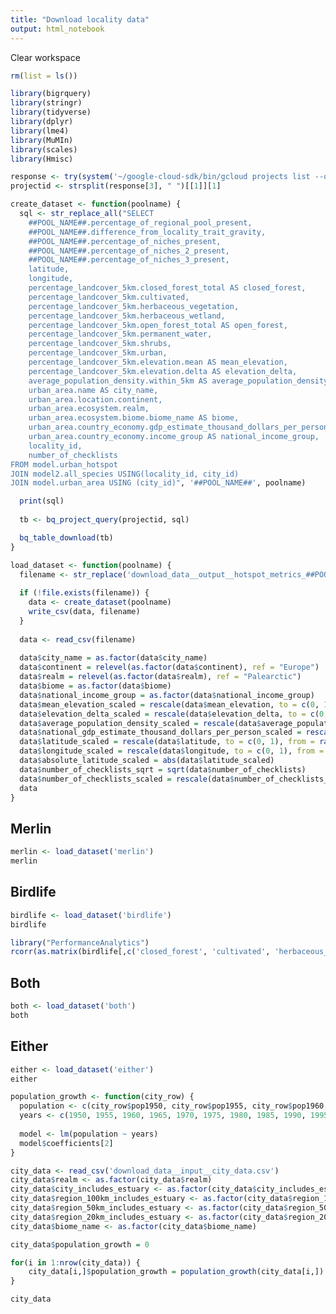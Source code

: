```yaml
---
title: "Download locality data"
output: html_notebook
---
```


Clear workspace
```r
rm(list = ls())
```

```r
library(bigrquery)
library(stringr)
library(tidyverse)
library(dplyr)
library(lme4)
library(MuMIn)
library(scales)
library(Hmisc)
```

```r
response <- try(system('~/google-cloud-sdk/bin/gcloud projects list --quiet', intern = T))
projectid <- strsplit(response[3], " ")[[1]][1]
```
  

```r
create_dataset <- function(poolname) {
  sql <- str_replace_all("SELECT 
    ##POOL_NAME##.percentage_of_regional_pool_present,
    ##POOL_NAME##.difference_from_locality_trait_gravity,
    ##POOL_NAME##.percentage_of_niches_present,
    ##POOL_NAME##.percentage_of_niches_2_present,
    ##POOL_NAME##.percentage_of_niches_3_present,
    latitude,
    longitude,
    percentage_landcover_5km.closed_forest_total AS closed_forest,
    percentage_landcover_5km.cultivated,
    percentage_landcover_5km.herbaceous_vegetation,
    percentage_landcover_5km.herbaceous_wetland,
    percentage_landcover_5km.open_forest_total AS open_forest,
    percentage_landcover_5km.permanent_water,
    percentage_landcover_5km.shrubs,
    percentage_landcover_5km.urban,
    percentage_landcover_5km.elevation.mean AS mean_elevation,
    percentage_landcover_5km.elevation.delta AS elevation_delta,
    average_population_density.within_5km AS average_population_density,
    urban_area.name AS city_name,
    urban_area.location.continent,
    urban_area.ecosystem.realm,
    urban_area.ecosystem.biome.biome_name AS biome,
    urban_area.country_economy.gdp_estimate_thousand_dollars_per_person AS national_gdp_estimate_thousand_dollars_per_person,
    urban_area.country_economy.income_group AS national_income_group,
    locality_id,
    number_of_checklists
FROM model.urban_hotspot
JOIN model2.all_species USING(locality_id, city_id)
JOIN model.urban_area USING (city_id)", '##POOL_NAME##', poolname)

  print(sql)
  
  tb <- bq_project_query(projectid, sql)

  bq_table_download(tb)
}
```


```r
load_dataset <- function(poolname) {
  filename <- str_replace('download_data__output__hotspot_metrics_##POOL_NAME##.csv', '##POOL_NAME##', poolname)
  
  if (!file.exists(filename)) {
    data <- create_dataset(poolname)
    write_csv(data, filename)
  }
  
  data <- read_csv(filename)
  
  data$city_name = as.factor(data$city_name)
  data$continent = relevel(as.factor(data$continent), ref = "Europe")
  data$realm = relevel(as.factor(data$realm), ref = "Palearctic")
  data$biome = as.factor(data$biome)
  data$national_income_group = as.factor(data$national_income_group)
  data$mean_elevation_scaled = rescale(data$mean_elevation, to = c(0, 1), from = range(data$mean_elevation, na.rm = TRUE, finite = TRUE))
  data$elevation_delta_scaled = rescale(data$elevation_delta, to = c(0, 1), from = range(data$elevation_delta, na.rm = TRUE, finite = TRUE))
  data$average_population_density_scaled = rescale(data$average_population_density, to = c(0, 1), from = range(data$average_population_density, na.rm = TRUE, finite = TRUE))
  data$national_gdp_estimate_thousand_dollars_per_person_scaled = rescale(data$national_gdp_estimate_thousand_dollars_per_person, to = c(0, 1), from = range(data$national_gdp_estimate_thousand_dollars_per_person, na.rm = TRUE, finite = TRUE))
  data$latitude_scaled = rescale(data$latitude, to = c(0, 1), from = range(data$latitude, na.rm = TRUE, finite = TRUE))
  data$longitude_scaled = rescale(data$longitude, to = c(0, 1), from = range(data$longitude, na.rm = TRUE, finite = TRUE))
  data$absolute_latitude_scaled = abs(data$latitude_scaled)
  data$number_of_checklists_sqrt = sqrt(data$number_of_checklists)
  data$number_of_checklists_scaled = rescale(data$number_of_checklists_sqrt, to = c(0, 1), from = range(data$number_of_checklists_sqrt, na.rm = TRUE, finite = TRUE))
  data
}
```


Merlin
----------------------

```r
merlin <- load_dataset('merlin')
merlin
```

Birdlife
----------------------

```r
birdlife <- load_dataset('birdlife')
birdlife
```

```r
library("PerformanceAnalytics")
rcorr(as.matrix(birdlife[,c('closed_forest', 'cultivated', 'herbaceous_vegetation', 'herbaceous_wetland', 'open_forest', 'permanent_water', 'shrubs', 'urban')],  method="spearman"))
```

Both
----------------------

```r
both <- load_dataset('both')
both
```

Either
----------------------

```r
either <- load_dataset('either')
either
```

```r
population_growth <- function(city_row) {
  population <- c(city_row$pop1950, city_row$pop1955, city_row$pop1960, city_row$pop1965, city_row$pop1970, city_row$pop1975, city_row$pop1980, city_row$pop1985, city_row$pop1990, city_row$pop1995, city_row$pop2000, city_row$pop2005, city_row$pop2010, city_row$pop2015, city_row$pop2020)
  years <- c(1950, 1955, 1960, 1965, 1970, 1975, 1980, 1985, 1990, 1995, 2000, 2005, 2010, 2015, 2020)
  
  model <- lm(population ~ years)
  model$coefficients[2]
}
```


```r
city_data <- read_csv('download_data__input__city_data.csv')
city_data$realm <- as.factor(city_data$realm)
city_data$city_includes_estuary <- as.factor(city_data$city_includes_estuary)
city_data$region_100km_includes_estuary <- as.factor(city_data$region_100km_includes_estuary)
city_data$region_50km_includes_estuary <- as.factor(city_data$region_50km_includes_estuary)
city_data$region_20km_includes_estuary <- as.factor(city_data$region_20km_includes_estuary)
city_data$biome_name <- as.factor(city_data$biome_name)

city_data$population_growth = 0

for(i in 1:nrow(city_data)) {
    city_data[i,]$population_growth = population_growth(city_data[i,])
}

city_data
```



